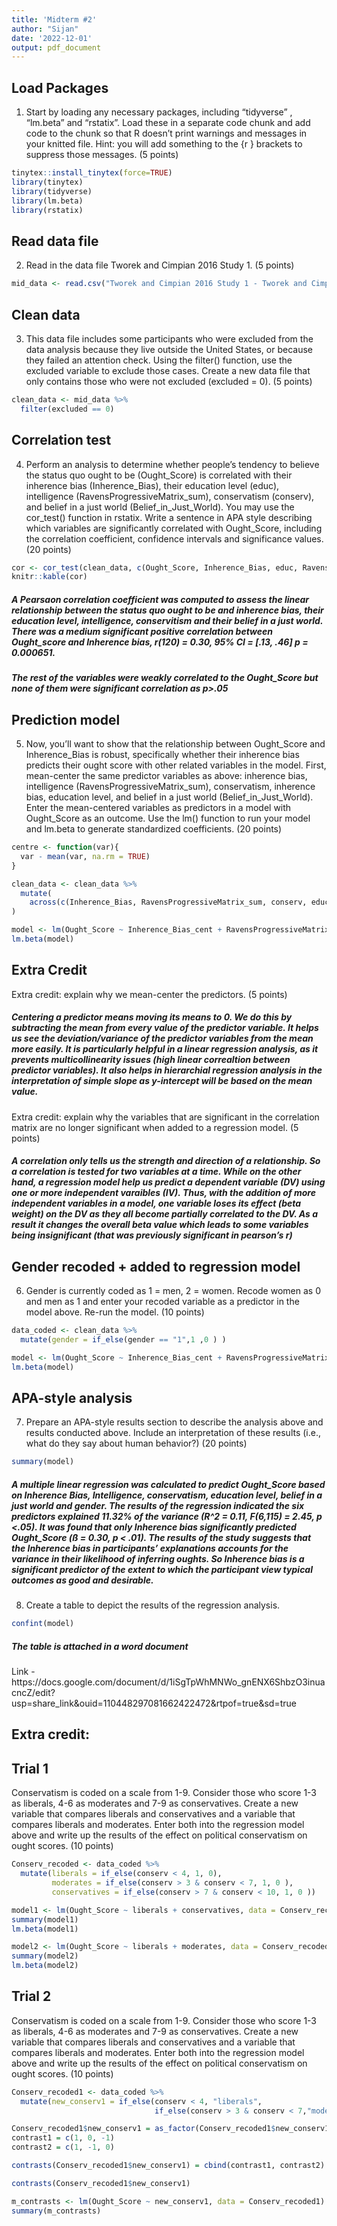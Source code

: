 ```yaml
---
title: 'Midterm #2'
author: "Sijan"
date: '2022-12-01'
output: pdf_document
---
```


## Load Packages
1. Start by loading any necessary packages, including “tidyverse” , “lm.beta” and “rstatix”.  Load these in a separate code chunk and add code to the chunk so that R doesn’t print warnings and messages in your knitted file. Hint: you will add something to the {r } brackets to suppress those messages. (5 points)
```r

tinytex::install_tinytex(force=TRUE)
library(tinytex)
library(tidyverse)
library(lm.beta)
library(rstatix)

```
## Read data file
2. Read in the data file Tworek and Cimpian 2016 Study 1. (5 points)
```r
mid_data <- read.csv("Tworek and Cimpian 2016 Study 1 - Tworek and Cimpian 2016 Study 1.csv")
```
## Clean data
3. This data file includes some participants who were excluded from the data analysis because they live outside the United States, or because they failed an attention check. Using the filter() function, use the excluded variable to exclude those cases. Create a new data file that only contains those who were not excluded (excluded = 0). (5 points)
```r
clean_data <- mid_data %>% 
  filter(excluded == 0)
```
## Correlation test
4. Perform an analysis to determine whether people’s tendency to believe the status quo ought to be (Ought_Score) is correlated with their inherence bias (Inherence_Bias), their education level (educ), intelligence (RavensProgressiveMatrix_sum), conservatism (conserv), and belief in a just world (Belief_in_Just_World). You may use the cor_test() function in rstatix.  Write a sentence in APA style describing which variables are significantly correlated with Ought_Score, including the correlation coefficient, confidence intervals and significance values. (20 points)
```r
cor <- cor_test(clean_data, c(Ought_Score, Inherence_Bias, educ, RavensProgressiveMatrix_sum, conserv, Belief_in_Just_World))
knitr::kable(cor)
```
##### A Pearsaon correlation coefficient was computed to assess the linear relationship between the status quo ought to be and inherence bias, their education level, intelligence, conservitism and their belief in a just world. There was a medium significant positive correlation between Ought_score and Inherence bias, r(120) = 0.30, 95% CI = [.13, .46] p = 0.000651. 

##### The rest of the variables were weakly correlated to the Ought_Score but none of them were significant correlation as p>.05 

## Prediction model
5. Now, you’ll want to show that the relationship between Ought_Score and Inherence_Bias is robust, specifically whether their inherence bias predicts their ought score with other related variables in the model. First, mean-center the same predictor variables as above: inherence bias, intelligence (RavensProgressiveMatrix_sum), conservatism, inherence bias, education level, and belief in a just world (Belief_in_Just_World). Enter the mean-centered variables as predictors in a model with Ought_Score as an outcome. Use the lm() function to run your model and lm.beta to generate standardized coefficients. (20 points)
```r
centre <- function(var){
  var - mean(var, na.rm = TRUE)
}

clean_data <- clean_data %>% 
  mutate(
    across(c(Inherence_Bias, RavensProgressiveMatrix_sum, conserv, educ, Belief_in_Just_World), list(cent = centre))
)

model <- lm(Ought_Score ~ Inherence_Bias_cent + RavensProgressiveMatrix_sum_cent + conserv_cent + educ_cent + Belief_in_Just_World_cent, data = clean_data)
lm.beta(model)
```
## Extra Credit

Extra credit: explain why we mean-center the predictors. (5 points)

##### Centering a predictor means moving its means to 0. We do this by subtracting the mean from every value of the predictor variable. It helps us see the deviation/variance of the predictor variables from the mean more easily. It is particularly helpful in a linear regression analysis, as it prevents multicollinearity issues (high linear correaltion between predictor variables). It also helps in hierarchial regression analysis in the interpretation of simple slope as y-intercept will be based on the mean value.

Extra credit: explain why the variables that are significant in the correlation matrix are no longer significant when added to a regression model. (5 points)

##### A correlation only tells us the strength and direction of a relationship. So a correlation is tested for two variables at a time. While on the other hand, a regression model help us predict a dependent variable (DV) using one or more independent varaibles (IV). Thus, with the addition of more independent variables in a model, one variable loses its effect (beta weight) on the DV as they all become partially correlated to the DV. As a result it changes the overall beta value which leads to some variables being insignificant (that was previously significant in pearson's r)

## Gender recoded + added to regression model

6. Gender is currently coded as 1 = men, 2 = women. Recode women as 0 and men as 1 and enter your recoded variable as a predictor in the model above. Re-run the model. (10 points)
```r
data_coded <- clean_data %>% 
  mutate(gender = if_else(gender == "1",1 ,0 ) )

model <- lm(Ought_Score ~ Inherence_Bias_cent + RavensProgressiveMatrix_sum_cent + conserv_cent + educ_cent + Belief_in_Just_World_cent + gender, data = data_coded)
lm.beta(model)
```

## APA-style analysis

7. Prepare an APA-style results section to describe the analysis above and results conducted above. Include an interpretation of these results (i.e., what do they say about human behavior?) (20 points)
```r
summary(model)
``` 
##### A multiple linear regression was calculated to predict Ought_Score based on Inherence Bias, Intelligence,  conservatism, education level, belief in a just world and gender. The results of the regression indicated the six predictors explained 11.32% of the variance (R^2 = 0.11, F(6,115) = 2.45, p <.05). It was found that only Inherence bias significantly predicted Ought_Score (ß = 0.30, p < .01). The results of the study suggests that the Inherence bias in participants' explanations accounts for the variance in their likelihood of inferring oughts. So Inherence bias is a significant predictor of the extent to which the participant view typical outcomes as good and desirable.

8. Create a table to depict the results of the regression analysis. 
```r
confint(model)
```
##### The table is attached in a word document
Link - https://docs.google.com/document/d/1iSgTpWhMNWo_gnENX6ShbzO3inuacncZ/edit?usp=share_link&ouid=110448297081662422472&rtpof=true&sd=true

## Extra credit: 

## Trial 1
Conservatism is coded on a scale from 1-9. Consider those who score 1-3 as liberals, 4-6 as moderates and 7-9 as conservatives. Create a new variable that compares liberals and conservatives and a variable that compares liberals and moderates. Enter both into the regression model above and write up the results of the effect on political conservatism on ought scores. (10 points)

```r

Conserv_recoded <- data_coded %>% 
  mutate(liberals = if_else(conserv < 4, 1, 0),
         moderates = if_else(conserv > 3 & conserv < 7, 1, 0 ),
         conservatives = if_else(conserv > 7 & conserv < 10, 1, 0 ))

model1 <- lm(Ought_Score ~ liberals + conservatives, data = Conserv_recoded)
summary(model1)
lm.beta(model1)
```


```r
model2 <- lm(Ought_Score ~ liberals + moderates, data = Conserv_recoded)
summary(model2)
lm.beta(model2)
```

## Trial 2
Conservatism is coded on a scale from 1-9. Consider those who score 1-3 as liberals, 4-6 as moderates and 7-9 as conservatives. Create a new variable that compares liberals and conservatives and a variable that compares liberals and moderates. Enter both into the regression model above and write up the results of the effect on political conservatism on ought scores. (10 points)
```r
Conserv_recoded1 <- data_coded %>% 
  mutate(new_conserv1 = if_else(conserv < 4, "liberals", 
                                if_else(conserv > 3 & conserv < 7,"moderates","conservatives")))

Conserv_recoded1$new_conserv1 = as_factor(Conserv_recoded1$new_conserv1)
contrast1 = c(1, 0, -1)
contrast2 = c(1, -1, 0)

contrasts(Conserv_recoded1$new_conserv1) = cbind(contrast1, contrast2)

contrasts(Conserv_recoded1$new_conserv1)

m_contrasts <- lm(Ought_Score ~ new_conserv1, data = Conserv_recoded1)
summary(m_contrasts)

```

